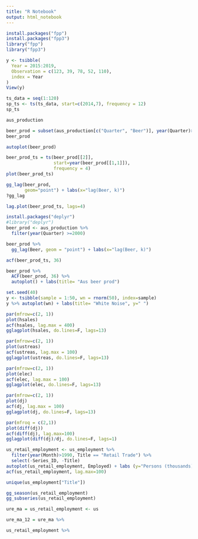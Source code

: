 ```yaml
---
title: "R Notebook"
output: html_notebook
---
```

```r
install.packages("fpp")
install.packages("fpp3")
library("fpp")
library("fpp3")
```


```r
y <- tsibble(
  Year = 2015:2019,
  Observation = c(123, 39, 78, 52, 110),
  index = Year
)
View(y)
```


```r
ts_data = seq(1:120)
sp_ts <- ts(ts_data, start=c(2014,7), frequency = 12)
sp_ts
```

```r
aus_production
```

```r
beer_prod = subset(aus_production[c("Quarter", "Beer")], year(Quarter)>2000)
beer_prod
```


```r
autoplot(beer_prod)
```
```r
beer_prod_ts = ts(beer_prod[[2]], 
                  start=year(beer_prod[[1,1]]), 
                  frequency = 4)
plot(beer_prod_ts)
```


```r
gg_lag(beer_prod, 
       geom="point") + labs(x="lag(Beer, k)")
?gg_lag
```

```r
lag.plot(beer_prod_ts, lags=4)
```

```r
install.packages("deplyr")
#library("deplyr")
beer_prod <- aus_production %>%
  filter(year(Quarter) >=2000)

beer_prod %>%
  gg_lag(Beer, geom = "point") + labs(x="lag(Beer, k)")
```

```r
acf(beer_prod_ts, 36)
```

```r
beer_prod %>%
  ACF(beer_prod, 36) %>%
  autoplot() + labs(title= "Aus beer prod")
```

```r
set.seed(40)
y <- tsibble(sample = 1:50, wn = rnorm(50), index=sample)
y %>% autoplot(wn) + labs(title= "White Noise", y=" ")
```

```r
par(mfrow=c(2, 1))
plot(hsales)
acf(hsales, lag.max = 400)
gglagplot(hsales, do.lines=F, lags=13)
```

```r
par(mfrow=c(2, 1))
plot(ustreas)
acf(ustreas, lag.max = 100)
gglagplot(ustreas, do.lines=F, lags=13)
```

```r
par(mfrow=c(2, 1))
plot(elec)
acf(elec, lag.max = 100)
gglagplot(elec, do.lines=F, lags=13)
```

```r
par(mfrow=c(2, 1))
plot(dj)
acf(dj, lag.max = 100)
gglagplot(dj, do.lines=F, lags=13)
```

```r
par(mfroq = c(2,1))
plot(diff(dj))
acf(diff(dj), lag.max=100)
gglagplot(diff(dj)/dj, do.lines=F, lags=1)
```

```r
us_retail_employment <- us_employment %>%
  filter(year(Month)>1990, Title == "Retail Trade") %>%
  select(-Series_ID, -Title)
autoplot(us_retail_employment, Employed) + labs (y="Persons (thousands)", title= "Total employment in US Retail")
acf(us_retail_employment, lag.max=100)
```

```r
unique(us_employment["Title"])
```

```r
gg_season(us_retail_employment)
gg_subseries(us_retail_employment)
```

```r
ure_ma = us_retail_employment <- us

ure_ma_12 = ure_ma %>%
```

```r
us_retail_employment %>% 
```

```r

```

```r

```


























